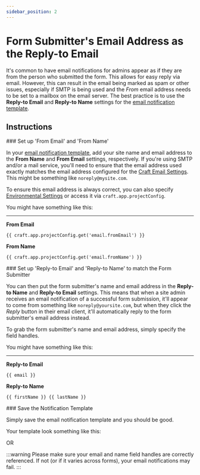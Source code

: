 ```yaml
---
sidebar_position: 2
---
```




# Form Submitter's Email Address as the Reply-to Email

It's common to have email notifications for admins appear as if they are from the person who submitted the form. This allows for easy reply via email. However, this can result in the email being marked as spam or other issues, especially if SMTP is being used and the _From_ email address needs to be set to a mailbox on the email server. The best practice is to use the **Reply-to Email** and **Reply-to Name** settings for the [email notification template](../../forms/email-notifications.mdx).

## Instructions

<VerticalStepWrapper>
<StepMarkdown>
### Set up 'From Email' and 'From Name'

In your [email notification template](../../forms/email-notifications.mdx), add your site name and email address to the **From Name** and **From Email** settings, respectively. If you're using SMTP and/or a mail service, you'll need to ensure that the email address used exactly matches the email address configured for the [Craft Email Settings](https://craftcms.com/docs/5.x/system/mail.html). This might be something like `noreply@mysite.com`.

To ensure this email address is always correct, you can also specify [Environmental Settings](https://craftcms.com/docs/5.x/extend/environmental-settings.html) or access it via `craft.app.projectConfig`.

You might have something like this:

---

**From Email**

```twig showLineNumbers
{{ craft.app.projectConfig.get('email.fromEmail') }}
```

**From Name**

```twig showLineNumbers
{{ craft.app.projectConfig.get('email.fromName') }}
```

</StepMarkdown>
<StepMarkdown>
### Set up 'Reply-to Email' and 'Reply-to Name' to match the Form Submitter

You can then put the form submitter's name and email address in the **Reply-to Name** and **Reply-to Email** settings. This means that when a site admin receives an email notification of a successful form submission, it'll appear to come from something like `noreply@yoursite.com`, but when they click the _Reply_ button in their email client, it'll automatically reply to the form submitter's email address instead.

To grab the form submitter's name and email address, simply specify the field handles.

You might have something like this:

---

**Reply-to Email**

```twig showLineNumbers
{{ email }}
```

**Reply-to Name**

```twig showLineNumbers
{{ firstName }} {{ lastName }}
```

</StepMarkdown>
<StepMarkdown>
### Save the Notification Template

Simply save the email notification template and you should be good.

Your template look something like this:

<Photo img={RTE1Photo} alt="Reply to email 1" />

OR

<Photo img={RTE2Photo} alt="Reply to email 2" />

</StepMarkdown>

</VerticalStepWrapper>

:::warning
Please make sure your email and name field handles are correctly referenced. If not (or if it varies across forms), your email notifications may fail.
:::
